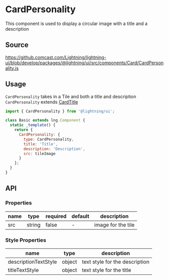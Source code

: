 
# CardPersonality

This component is used to display a circular image with a title and a description

## Source

https://github.comcast.com/Lightning/lightning-ui/blob/develop/packages/@lightning/ui/src/components/Card/CardPersonality.js

## Usage

`CardPersonality` takes in a Tile and both a title and description
`CardPersonality` extends [CardTitle](?path=/docs/patterns-cardtitle--title-and-description)

```js
import { CardPersonality } from '@lightning/ui';

class Basic extends lng.Component {
  static _template() {
    return {
      CardPersonality: {
        type: CardPersonality,
        title: 'Title',
        description: 'Description',
        src: tileImage
      }
    };
  }
}
```

<Canvas>
  <Story id="tiles-cards-cardpersonality--card-personality" />
</Canvas>

## API

### Properties

| name | type   | required | default | description        |
| ---- | ------ | -------- | ------- | ------------------ |
| src  | string | false    | -       | image for the tile |

### Style Properties

| name                 | type   | description                    |
| -------------------- | ------ | ------------------------------ |
| descriptionTextStyle | object | text style for the description |
| titleTextStyle       | object | text style for the title       |
